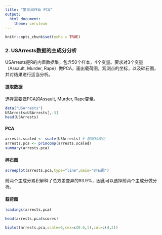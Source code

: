 ---
title: "第三周作业 PCA"
output: 
  html_document: 
    theme: cerulean
---

```{r setup, include=FALSE}
knitr::opts_chunk$set(echo = TRUE)
```

### **2. USArrests数据的主成分分析**

USArrests是R的内置数据集，包含50个样本，4个变量。要求对3个变量（Assault, Murder, Rape）做PCA，画出载荷图，观测点的坐标，以及碎石图，并对结果进行适当分析。

#### 提取数据<br>
选择需要做PCA的Assault, Murder, Rape变量。
```{r}
data("USArrests")
USArrests=USArrests[,-3]
head(USArrests)
```

#### PCA
```{r}
arrests.scaled <- scale(USArrests) # 数据标准化
arrests.pca <- princomp(arrests.scaled)
summary(arrests.pca)
```

#### 碎石图
```{r}
screeplot(arrests.pca,type="line",main="碎石图")
```

前两个主成分累积解释了总方差变异的93.9%，因此可以选择前两个主成分做分析。

#### 载荷图
```{r}
loadings(arrests.pca)
```

```{r}
head(arrests.pca$scores)
```


```{r}
biplot(arrests.pca,scale=0,cex=c(0.6,1),col=c(4,2))
```
